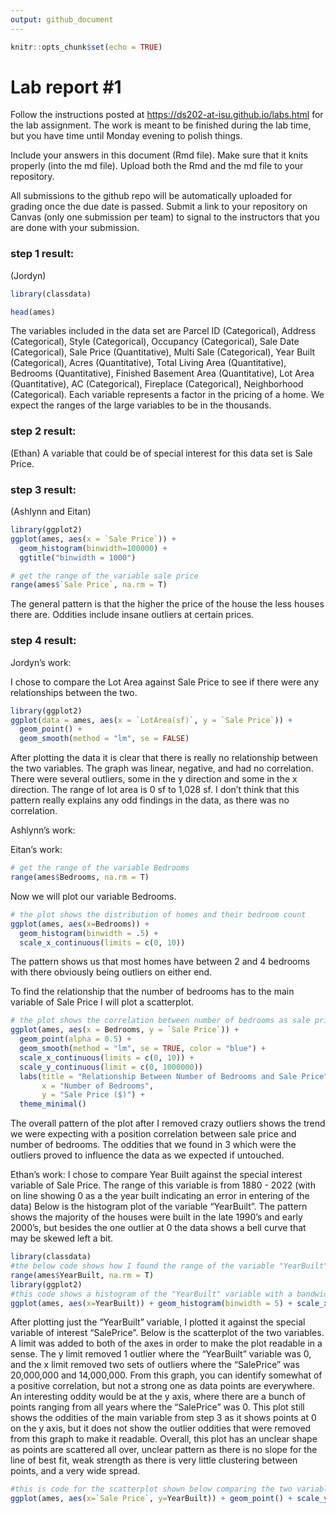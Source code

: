 ```yaml
---
output: github_document
---
```


<!-- README.md is generated from README.Rmd. Please edit the README.Rmd file -->

```r
knitr::opts_chunk$set(echo = TRUE)
```

# Lab report #1

Follow the instructions posted at <https://ds202-at-isu.github.io/labs.html> for the lab assignment. The work is meant to be finished during the lab time, but you have time until Monday evening to polish things.

Include your answers in this document (Rmd file). Make sure that it knits properly (into the md file). Upload both the Rmd and the md file to your repository.

All submissions to the github repo will be automatically uploaded for grading once the due date is passed. Submit a link to your repository on Canvas (only one submission per team) to signal to the instructors that you are done with your submission.

### step 1 result:

(Jordyn)

```r
library(classdata)

head(ames)
```

The variables included in the data set are Parcel ID (Categorical), Address (Categorical), Style (Categorical), Occupancy (Categorical), Sale Date (Categorical), Sale Price (Quantitative), Multi Sale (Categorical), Year Built (Categorical), Acres (Quantitative), Total Living Area (Quantitative), Bedrooms (Quantitative), Finished Basement Area (Quantitative), Lot Area (Quantitative), AC (Categorical), Fireplace (Categorical), Neighborhood (Categorical). Each variable represents a factor in the pricing of a home. We expect the ranges of the large variables to be in the thousands.

### step 2 result:
(Ethan)
A variable that could be of special interest for this data set is Sale Price. 

### step 3 result: 
(Ashlynn and Eitan)

```r
library(ggplot2)
ggplot(ames, aes(x = `Sale Price`)) + 
  geom_histogram(binwidth=100000) +
  ggtitle("binwidth = 1000")
```
```r
# get the range of the variable sale price
range(ames$`Sale Price`, na.rm = T)
```
The general pattern is that the higher the price of the house the less houses there are. Oddities include insane outliers at certain prices.

### step 4 result:

Jordyn's work:

I chose to compare the Lot Area against Sale Price to see if there were any relationships between the two.

```r
library(ggplot2)
ggplot(data = ames, aes(x = `LotArea(sf)`, y = `Sale Price`)) +
  geom_point() +
  geom_smooth(method = "lm", se = FALSE)
```

After plotting the data it is clear that there is really no relationship between the two variables. The graph was linear, negative, and had no correlation. There were several outliers, some in the y direction and some in the x direction. The range of lot area is 0 sf to 1,028 sf. I don't think that this pattern really explains any odd findings in the data, as there was no correlation.

Ashlynn's work:

Eitan's work:

```r
# get the range of the variable Bedrooms
range(ames$Bedrooms, na.rm = T)
```

Now we will plot our variable Bedrooms.

```r
# the plot shows the distribution of homes and their bedroom count
ggplot(ames, aes(x=Bedrooms)) + 
  geom_histogram(binwidth = .5) + 
  scale_x_continuous(limits = c(0, 10))
```

The pattern shows us that most homes have between 2 and 4 bedrooms with there obviously being outliers on either end. 

To find the relationship that the number of bedrooms has to the main variable of Sale Price I will plot a scatterplot.

```r
# the plot shows the correlation between number of bedrooms as sale price
ggplot(ames, aes(x = Bedrooms, y = `Sale Price`)) + 
  geom_point(alpha = 0.5) +  
  geom_smooth(method = "lm", se = TRUE, color = "blue") + 
  scale_x_continuous(limits = c(0, 10)) + 
  scale_y_continuous(limit = c(0, 1000000))
  labs(title = "Relationship Between Number of Bedrooms and Sale Price",
       x = "Number of Bedrooms",
       y = "Sale Price ($)") +
  theme_minimal()
```
The overall pattern of the plot after I removed crazy outliers shows the trend we were expecting with a position correlation between sale price and number of bedrooms. The oddities that we found in 3 which were the outliers proved to influence the data as we expected if untouched.

Ethan's work: 
I chose to compare Year Built against the special interest variable of Sale Price. The range of this variable is from 1880 - 2022 (with on line showing 0 as a the year built indicating an error in entering of the data) Below is the histogram plot of the variable "YearBuilt". The pattern shows the majority of the houses were built in the late 1990's and early 2000's, but besides the one outlier at 0 the data shows a bell curve that may be skewed left a bit. 
```r
library(classdata)
#the below code shows how I found the range of the variable "YearBuilt"
range(ames$YearBuilt, na.rm = T)
library(ggplot2)
#this code shows a histogram of the "YearBuilt" variable with a bandwidth of 5 to show the differences in years between the data. The x axis values were wide because there is one house at 0 due to incorrect entering of data, so a limit was added to the x axis to make the data more readable. 
ggplot(ames, aes(x=YearBuilt)) + geom_histogram(binwidth = 5) + scale_x_continuous(limits = c(1880,2022))
```

After plotting just the "YearBuilt" variable, I plotted it against the special variable of interest "SalePrice". Below is the scatterplot of the two variables. A limit was added to both of the axes in order to make the plot readable in a sense. The y limit removed 1 outlier where the "YearBuilt" variable was 0, and the x limit removed two sets of outliers where the "SalePrice" was 20,000,000 and 14,000,000. From this graph, you can identify somewhat of a positive correlation, but not a strong one as data points are everywhere. An interesting oddity would be at the y axis, where there are a bunch of points ranging from all years where the "SalePrice" was 0. This plot still shows the oddities of the main variable from step 3 as it shows points at 0 on the y axis, but it does not show the outlier oddities that were removed from this graph to make it readable. Overall, this plot has an unclear shape as points are scattered all over, unclear pattern as there is no slope for the line of best fit, weak strength as there is very little clustering between points, and a very wide spread. 
```r
#this is code for the scatterplot shown below comparing the two variables "SalePrice" and "YearBuilt". A limit was added to both of the axes in order to make the plot readable in a sense.Geom_smooth adds a line of best fit, although it is has no slope. 
ggplot(ames, aes(x=`Sale Price`, y=YearBuilt)) + geom_point() + scale_y_continuous(limits = c(1880,2022)) + scale_x_continuous(limits = c(0,306000)) +  geom_smooth(method = "lm", se = FALSE)
```